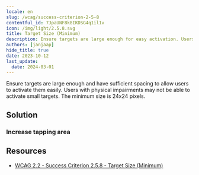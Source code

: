 ```yaml
---
locale: en
slug: /wcag/success-criterion-2-5-8
contentful_id: 7JpaUNF8k8IKDSG4q1il1v
icon: /img/light/2.5.8.svg
title: Target Size (Minimum)
description: Ensure targets are large enough for easy activation. Users with physical impairments cannot activate small targets that are close together. The minimum size is 24x24 pixels.
authors: [janjaap]
hide_title: true
date: 2023-10-12
last_update:
  date: 2024-03-01
---
```


<Hero
  title="Target Size (Minimum)"
  image="/img/light/2.5.8.svg"
  alt="WCAG 2.5.8 - Logo"
  prefix="Success Criterion 2.5.8"
  suffix="Level AA"
/>

Ensure targets are large enough and have sufficient spacing to allow users to activate them easily. Users with physical impairments may not be able to activate small targets. The minimum size is 24x24 pixels.

## Solution

### Increase tapping area

<CodeSample id="target-size" locale="en"/>

## Resources

- [WCAG 2.2 - Success Criterion 2.5.8 - Target Size (Minimum)](https://www.w3.org/TR/WCAG22/#target-size-minimum)
